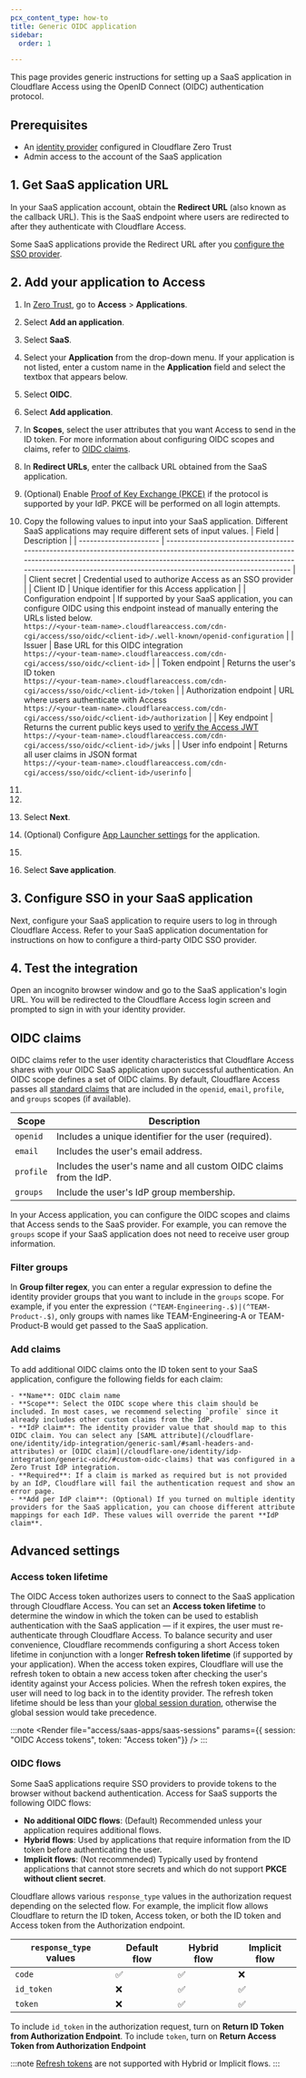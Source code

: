 ```yaml
---
pcx_content_type: how-to
title: Generic OIDC application
sidebar:
  order: 1

---
```



This page provides generic instructions for setting up a SaaS application in Cloudflare Access using the OpenID Connect (OIDC) authentication protocol.

## Prerequisites

* An [identity provider](/cloudflare-one/identity/idp-integration/) configured in Cloudflare Zero Trust
* Admin access to the account of the SaaS application

## 1. Get SaaS application URL

In your SaaS application account, obtain the **Redirect URL** (also known as the callback URL). This is the SaaS endpoint where users are redirected to after they authenticate with Cloudflare Access.

Some SaaS applications provide the Redirect URL after you [configure the SSO provider](#3-configure-sso-in-your-saas-application).

## 2. Add your application to Access

1. In [Zero Trust](https://one.dash.cloudflare.com), go to **Access** > **Applications**.

2. Select **Add an application**.

3. Select **SaaS**.

4. Select your **Application** from the drop-down menu. If your application is not listed, enter a custom name in the **Application** field and select the textbox that appears below.

5. Select **OIDC**.

6. Select **Add application**.

7. In **Scopes**, select the user attributes that you want Access to send in the ID token. For more information about configuring OIDC scopes and claims, refer to [OIDC claims](#oidc-claims).

8. In **Redirect URLs**, enter the callback URL obtained from the SaaS application.

9. (Optional) Enable [Proof of Key Exchange (PKCE)](https://www.oauth.com/oauth2-servers/pkce/) if the protocol is supported by your IdP. PKCE will be performed on all login attempts.

10. Copy the following values to input into your SaaS application. Different SaaS applications may require different sets of input values.
    | Field                  | Description                                                                                                                                                                                                                                                      |
    | ---------------------- | ---------------------------------------------------------------------------------------------------------------------------------------------------------------------------------------------------------------------------------------------------------------- |
    | Client secret          | Credential used to authorize Access as an SSO provider                                                                                                                                                                                                           |
    | Client ID              | Unique identifier for this Access application                                                                                                                                                                                                                    |
    | Configuration endpoint | If supported by your SaaS application, you can configure OIDC using this endpoint instead of manually entering the URLs listed below. <br/> `https://<your-team-name>.cloudflareaccess.com/cdn-cgi/access/sso/oidc/<client-id>/.well-known/openid-configuration` |
    | Issuer                 | Base URL for this OIDC integration <br/> `https://<your-team-name>.cloudflareaccess.com/cdn-cgi/access/sso/oidc/<client-id>`                                                                                                                                     |
    | Token endpoint         | Returns the user's ID token <br/> `https://<your-team-name>.cloudflareaccess.com/cdn-cgi/access/sso/oidc/<client-id>/token`                                                                                                                                      |
    | Authorization endpoint | URL where users authenticate with Access <br/> `https://<your-team-name>.cloudflareaccess.com/cdn-cgi/access/sso/oidc/<client-id>/authorization`                                                                                                                 |
    | Key endpoint           | Returns the current public keys used to [verify the Access JWT](/cloudflare-one/identity/authorization-cookie/validating-json/) <br/> `https://<your-team-name>.cloudflareaccess.com/cdn-cgi/access/sso/oidc/<client-id>/jwks`                                   |
    | User info endpoint     | Returns all user claims in JSON format <br/> `https://<your-team-name>.cloudflareaccess.com/cdn-cgi/access/sso/oidc/<client-id>/userinfo`                                                                                                                        |

11. <Render file="access/add-access-policies" product="cloudflare-one" />

12. <Render file="access/access-choose-idps" product="cloudflare-one" />

13. Select **Next**.

14. (Optional) Configure [App Launcher settings](/cloudflare-one/applications/app-launcher/) for the application.

15. <Render file="access/access-block-page" product="cloudflare-one" />

16. Select **Save application**.

## 3. Configure SSO in your SaaS application

Next, configure your SaaS application to require users to log in through Cloudflare Access. Refer to your SaaS application documentation for instructions on how to configure a third-party OIDC SSO provider.

## 4. Test the integration

Open an incognito browser window and go to the SaaS application's login URL. You will be redirected to the Cloudflare Access login screen and prompted to sign in with your identity provider.

## OIDC claims

OIDC claims refer to the user identity characteristics that Cloudflare Access shares with your OIDC SaaS application upon successful authentication. An OIDC scope defines a set of OIDC claims. By default, Cloudflare Access passes all [standard claims](https://openid.net/specs/openid-connect-core-1_0.html#StandardClaims) that are included in the `openid`, `email`, `profile`, and `groups` scopes (if available).

   | Scope     | Description                                          |
   | --------- | ---------------------------------------------------- |
   | `openid`  | Includes a unique identifier for the user (required). |
   | `email`   | Includes the user's email address.                    |
   | `profile` | Includes the user's name and all custom OIDC claims from the IdP.         |
   | `groups`  | Include the user's IdP group membership.             |

In your Access application, you can configure the OIDC scopes and claims that Access sends to the SaaS provider. For example, you can remove the `groups` scope if your SaaS application does not need to receive user group information.

### Filter groups

In **Group filter regex**, you can enter a regular expression to define the identity provider groups that you want to include in the `groups` scope. For example, if you enter the expression `(^TEAM-Engineering-.$)|(^TEAM-Product-.$)`, only groups with names like TEAM-Engineering-A or TEAM-Product-B would get passed to the SaaS application.

### Add claims

To add additional OIDC claims onto the ID token sent to your SaaS application, configure the following fields for each claim:

	- **Name**: OIDC claim name
	- **Scope**: Select the OIDC scope where this claim should be included. In most cases, we recommend selecting `profile` since it already includes other custom claims from the IdP.
	- **IdP claim**: The identity provider value that should map to this OIDC claim. You can select any [SAML attribute](/cloudflare-one/identity/idp-integration/generic-saml/#saml-headers-and-attributes) or [OIDC claim](/cloudflare-one/identity/idp-integration/generic-oidc/#custom-oidc-claims) that was configured in a Zero Trust IdP integration.
	- **Required**: If a claim is marked as required but is not provided by an IdP, Cloudflare will fail the authentication request and show an error page.
	- **Add per IdP claim**: (Optional) If you turned on multiple identity providers for the SaaS application, you can choose different attribute mappings for each IdP. These values will override the parent **IdP claim**.

## Advanced settings

### Access token lifetime

The OIDC Access token authorizes users to connect to the SaaS application through Cloudflare Access. You can set an **Access token lifetime** to determine the window in which the token can be used to establish authentication with the SaaS application — if it expires, the user must re-authenticate through Cloudflare Access. To balance security and user convenience, Cloudflare recommends configuring a short Access token lifetime in conjunction with a longer **Refresh token lifetime** (if supported by your application). When the access token expires, Cloudflare will use the refresh token to obtain a new access token after checking the user's identity against your Access policies. When the refresh token expires, the user will need to log back in to the identity provider. The refresh token lifetime should be less than your [global session duration](/cloudflare-one/identity/users/session-management/), otherwise the global session would take precedence.

:::note
<Render file="access/saas-apps/saas-sessions" params={{ session: "OIDC Access tokens", token: "Access token"}} />
:::

### OIDC flows

Some SaaS applications require SSO providers to provide tokens to the browser without backend authentication. Access for SaaS supports the following OIDC flows:

- **No additional OIDC flows**: (Default) Recommended unless your application requires additional flows.
- **Hybrid flows**: Used by applications that require information from the ID token before authenticating the user.
- **Implicit flows**: (Not recommended) Typically used by frontend applications that cannot store secrets and which do not support **PKCE without client secret**.

Cloudflare allows various `response_type` values in the authorization request depending on the selected flow. For example, the implicit flow allows Cloudflare to return the ID token, Access token, or both the ID token and Access token from the Authorization endpoint.

| `response_type` values | Default flow | Hybrid flow | Implicit flow |
| -------------- | -- | -- | -- |
| `code` | ✅ | ✅ | ❌ |
| `id_token` | ❌ |✅  | ✅ |
| `token` | ❌| ✅ |✅  |

To include `id_token` in the authorization request, turn on **Return ID Token from Authorization Endpoint**. To include `token`, turn on **Return Access Token from Authorization Endpoint**

:::note
[Refresh tokens](#access-token-lifetime) are not supported with Hybrid or Implicit flows.
:::
